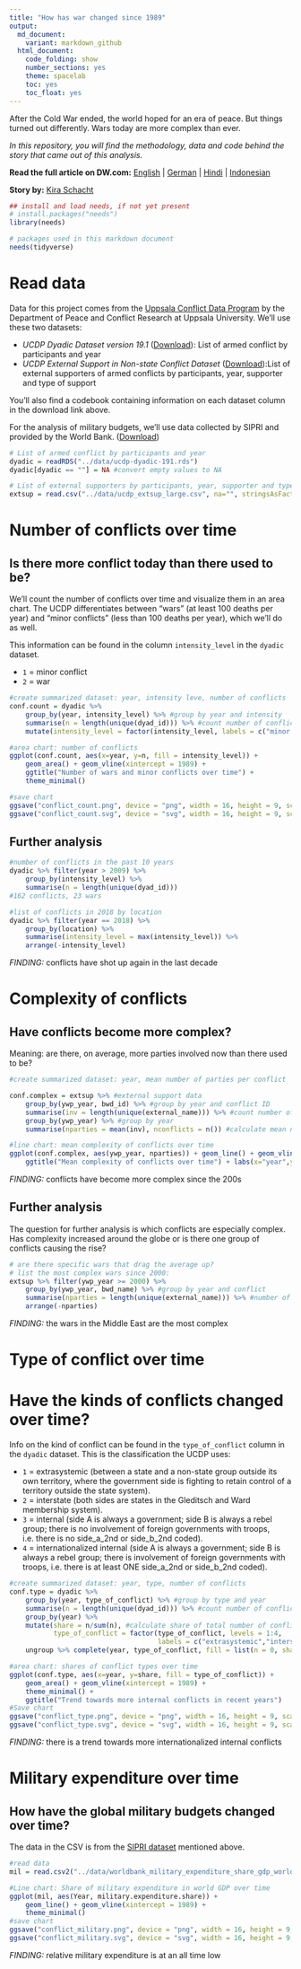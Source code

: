 ```yaml
---
title: "How has war changed since 1989"
output:
  md_document:
    variant: markdown_github
  html_document:
    code_folding: show
    number_sections: yes
    theme: spacelab 
    toc: yes
    toc_float: yes
---
```


After the Cold War ended, the world hoped for an era of peace. But things turned out differently. Wars today are more complex than ever.

*In this repository, you will find the methodology, data and code behind the story that came out of this analysis.*

**Read the full article on DW.com:** [English](https://www.dw.com/a-51136876) | [German](https://www.dw.com/a-51120561) | [Hindi](https://www.dw.com/a-51152188) | [Indonesian](https://www.dw.com/a-51146003)

**Story by:** [Kira Schacht](https://twitter.com/daten_drang)

```r

## install and load needs, if not yet present
# install.packages("needs")
library(needs)

# packages used in this markdown document
needs(tidyverse)
```


# Read data

Data for this project comes from the [Uppsala Conflict Data Program](https://ucdp.uu.se/downloads/index.html) by the Department of Peace and Conflict Research at Uppsala University. We'll use these two datasets:

- *UCDP Dyadic Dataset version 19.1* ([Download](https://ucdp.uu.se/downloads/index.html#dyadic)): List of armed conflict by participants and year
- *UCDP External Support in Non-state Conflict Dataset* ([Download](https://ucdp.uu.se/downloads/index.html#externalsupport)):List of external supporters of armed conflicts by participants, year, supporter and type of support

You'll also find a codebook containing information on each dataset column in the download link above.

For the analysis of military budgets, we'll use data collected by SIPRI and provided by the World Bank.
([Download](https://data.worldbank.org/indicator/MS.MIL.XPND.GD.ZS))

```r
# List of armed conflict by participants and year
dyadic = readRDS("../data/ucdp-dyadic-191.rds")
dyadic[dyadic == ""] = NA #convert empty values to NA

# List of external supporters by participants, year, supporter and type of support
extsup = read.csv("../data/ucdp_extsup_large.csv", na="", stringsAsFactors = F)

```

# Number of conflicts over time

## Is there more conflict today than there used to be?

We'll count the number of conflicts over time and visualize them in an area chart. The UCDP differentiates between "wars" (at least 100 deaths per year) and "minor conflicts" (less than 100 deaths per year), which we'll do as well.

This information can be found in the column `intensity_level` in the `dyadic` dataset.

- `1` = minor conflict
- `2` = war

```r
#create summarized dataset: year, intensity leve, number of conflicts
conf.count = dyadic %>%
    group_by(year, intensity_level) %>% #group by year and intensity
    summarise(n = length(unique(dyad_id))) %>% #count number of conflicts by intensity level per year
    mutate(intensity_level = factor(intensity_level, labels = c("minor conflict","war")) ) #change labels

#area chart: number of conflicts
ggplot(conf.count, aes(x=year, y=n, fill = intensity_level)) +
    geom_area() + geom_vline(xintercept = 1989) +
    ggtitle("Number of wars and minor conflicts over time") +
    theme_minimal()

#save chart
ggsave("conflict_count.png", device = "png", width = 16, height = 9, scale = 0.5)
ggsave("conflict_count.svg", device = "svg", width = 16, height = 9, scale = 0.5)
```

## Further analysis

```r

#number of conflicts in the past 10 years
dyadic %>% filter(year > 2009) %>%
    group_by(intensity_level) %>%
    summarise(n = length(unique(dyad_id)))
#162 conflicts, 23 wars

#list of conflicts in 2018 by location
dyadic %>% filter(year == 2018) %>%
    group_by(location) %>%
    summarise(intensity_level = max(intensity_level)) %>%
    arrange(-intensity_level)
```

*FINDING:* conflicts have shot up again in the last decade

# Complexity of conflicts

## Have conflicts become more complex?

Meaning: are there, on average, more parties involved now than there used to be?


```r
#create summarized dataset: year, mean number of parties per conflict

conf.complex = extsup %>% #external support data
    group_by(ywp_year, bwd_id) %>% #group by year and conflict ID
    summarise(inv = length(unique(external_name))) %>% #count number of parties per conflict per year
    group_by(ywp_year) %>% #group by year
    summarise(nparties = mean(inv), nconflicts = n()) #calculate mean number of parties per conflict

#line chart: mean complexity of conflicts over time
ggplot(conf.complex, aes(ywp_year, nparties)) + geom_line() + geom_vline(xintercept = 1989) + theme_minimal() +
    ggtitle("Mean complexity of conflicts over time") + labs(x="year",y = "mean no. of external parties involved")

```

*FINDING:* conflicts have become more complex since the 200s

## Further analysis

The question for further analysis is which conflicts are especially complex. Has complexity increased around the globe or is there one group of conflicts causing the rise?


```r
# are there specific wars that drag the average up?
# list the most complex wars since 2000:
extsup %>% filter(ywp_year >= 2000) %>%
    group_by(ywp_year, bwd_name) %>% #group by year and conflict
    summarise(nparties = length(unique(external_name))) %>% #number of external parties per conflict
    arrange(-nparties)

```

*FINDING:* the wars in the Middle East are the most complex

# Type of conflict over time

# Have the kinds of conflicts changed over time?

Info on the kind of conflict can be found in the `type_of_conflict` column in the `dyadic` dataset. This is the classification the UCDP uses:

- `1` = extrasystemic (between a state and a non-state group outside its own territory, where the government side is fighting to retain control of a territory outside the state system).
- `2` = interstate (both sides are states in the Gleditsch and Ward membership system).
- `3` = internal (side A is always a government; side B is always a rebel group; there is no involvement of foreign governments with troops, i.e. there is no side_a_2nd or side_b_2nd coded).
- `4` = internationalized internal (side A is always a government; side B is always a rebel
group; there is involvement of foreign governments with troops, i.e. there is at least ONE side_a_2nd or side_b_2nd coded).

```r
#create summarized dataset: year, type, number of conflicts
conf.type = dyadic %>%
    group_by(year, type_of_conflict) %>% #group by type and year
    summarise(n = length(unique(dyad_id))) %>% #count number of conflicts by type per year
    group_by(year) %>%
    mutate(share = n/sum(n), #calculate share of total number of conflicts per year
           type_of_conflict = factor(type_of_conflict, levels = 1:4,
                                     labels = c("extrasystemic","interstate","internal","internationalized internal"))) %>% #create prettier labels
    ungroup %>% complete(year, type_of_conflict, fill = list(n = 0, share = 0)) #add zero-value entries

#area chart: shares of conflict types over time
ggplot(conf.type, aes(x=year, y=share, fill = type_of_conflict)) +
    geom_area() + geom_vline(xintercept = 1989) +
    theme_minimal() +
    ggtitle("Trend towards more internal conflicts in recent years")
#Save chart
ggsave("conflict_type.png", device = "png", width = 16, height = 9, scale = 0.5)
ggsave("conflict_type.svg", device = "svg", width = 16, height = 9, scale = 0.5)
```

*FINDING:* there is a trend towards more internationalized internal conflicts

# Military expenditure over time

## How have the global military budgets changed over time?

The data in the CSV is from the [SIPRI dataset](https://data.worldbank.org/indicator/MS.MIL.XPND.GD.ZS) mentioned above.

```r
#read data
mil = read.csv2("../data/worldbank_military_expenditure_share_gdp_world.csv", stringsAsFactors = F)

#Line chart: Share of military expenditure in world GDP over time
ggplot(mil, aes(Year, military.expenditure.share)) +
    geom_line() + geom_vline(xintercept = 1989) +
    theme_minimal()
#save chart
ggsave("conflict_military.png", device = "png", width = 16, height = 9, scale = 0.5)
ggsave("conflict_military.svg", device = "svg", width = 16, height = 9, scale = 0.5)
```

*FINDING:* relative military expenditure is at an all time low